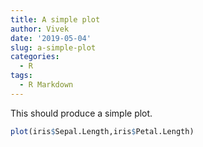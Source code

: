 ```yaml
---
title: A simple plot
author: Vivek
date: '2019-05-04'
slug: a-simple-plot
categories:
  - R
tags:
  - R Markdown
---
```


This should produce a simple plot.

```r
plot(iris$Sepal.Length,iris$Petal.Length)
```

